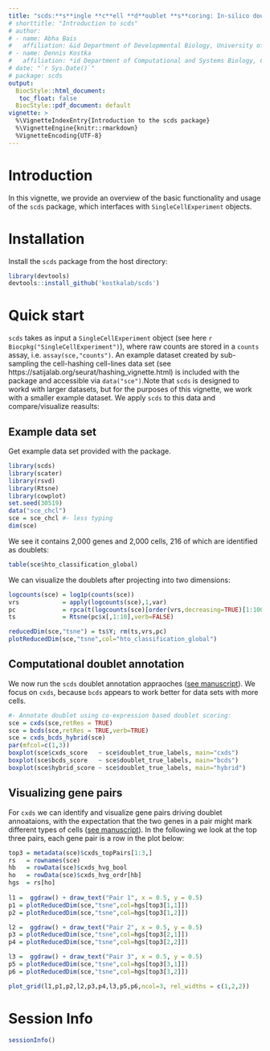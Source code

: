 ```yaml
---
title: "scds:**s**ingle **c**ell **d**oublet **s**coring: In-silico doublet annotation for single cell RNA sequencing data"
# shorttitle: "Introduction to scds"
# author:
# - name: Abha Bais
#   affiliation: &id Department of Developmental Biology, University of Pittsburgh School of Medicine
# - name: Dennis Kostka
#   affiliation: *id Department of Computational and Systems Biology, Center for Evolutionary Biology and Medicine, University of Pittsburgh School of Medicine
# date: "`r Sys.Date()`"
# package: scds
output:
  BiocStyle::html_document: 
   toc_float: false 
  BiocStyle::pdf_document: default
vignette: >
  %\VignetteIndexEntry{Introduction to the scds package}
  %\VignetteEngine{knitr::rmarkdown}
  %VignetteEncoding{UTF-8}
---
```


# Introduction
In this vignette, we provide an overview of the basic functionality and usage of the `scds` package, which interfaces with ``SingleCellExperiment`` objects.


# Installation

Install the `scds` package from the host directory:

```r
library(devtools)
devtools::install_github('kostkalab/scds')

```

# Quick start


`scds` takes as input a `SingleCellExperiment` object (see here `r Biocpkg("SingleCellExperiment")`), where raw counts are stored in a ```counts``` assay, i.e. ```assay(sce,"counts")```. An example dataset created by sub-sampling the cell-hashing cell-lines data set (see  https://satijalab.org/seurat/hashing_vignette.html) is included with the package and accessible via ```data("sce")```.Note that `scds` is designed to workd with larger datasets, but for the purposes of this vignette, we work with a smaller example dataset. We apply ```scds``` to this data and compare/visualize reasults:

## Example data set

Get example data set provided with the package.

```r
library(scds)
library(scater)
library(rsvd)
library(Rtsne)
library(cowplot)
set.seed(30519)
data("sce_chcl")
sce = sce_chcl #- less typing
dim(sce)

```

We see it contains 2,000 genes and 2,000 cells, 216 of which are identified as doublets:

```r
table(sce$hto_classification_global)
```

We can visualize the doublets after projecting into two dimensions:

```r
logcounts(sce) = log1p(counts(sce))
vrs            = apply(logcounts(sce),1,var)
pc             = rpca(t(logcounts(sce)[order(vrs,decreasing=TRUE)[1:100],]))
ts             = Rtsne(pc$x[,1:10],verb=FALSE)

reducedDim(sce,"tsne") = ts$Y; rm(ts,vrs,pc)
plotReducedDim(sce,"tsne",col="hto_classification_global")
```

## Computational doublet annotation

We now run the ```scds``` doublet annotation appraoches ([see manuscript](https://doi.org/10.1101/564021)). We focus on ```cxds```, because ```bcds``` appears to work better for data sets with more cells.

```r
#- Annotate doublet using co-expression based doublet scoring:
sce = cxds(sce,retRes = TRUE)
sce = bcds(sce,retRes = TRUE,verb=TRUE)
sce = cxds_bcds_hybrid(sce)
par(mfcol=c(1,3))
boxplot(sce$cxds_score   ~ sce$doublet_true_labels, main="cxds")
boxplot(sce$bcds_score   ~ sce$doublet_true_labels, main="bcds")
boxplot(sce$hybrid_score ~ sce$doublet_true_labels, main="hybrid")

```

## Visualizing gene pairs


For ```cxds``` we can identify and visualize gene pairs driving doublet annoataions, with the expectation that the two genes in a pair might mark different types of cells ([see manuscript](https://doi.org/10.1101/564021)). In the following we look at the top three pairs, each gene pair is a row in the plot below:

```r
top3 = metadata(sce)$cxds_topPairs[1:3,]
rs   = rownames(sce)
hb   = rowData(sce)$cxds_hvg_bool
ho   = rowData(sce)$cxds_hvg_ordr[hb]
hgs  = rs[ho]
      
l1 =  ggdraw() + draw_text("Pair 1", x = 0.5, y = 0.5)
p1 = plotReducedDim(sce,"tsne",col=hgs[top3[1,1]])
p2 = plotReducedDim(sce,"tsne",col=hgs[top3[1,2]])

l2 =  ggdraw() + draw_text("Pair 2", x = 0.5, y = 0.5)
p3 = plotReducedDim(sce,"tsne",col=hgs[top3[2,1]])
p4 = plotReducedDim(sce,"tsne",col=hgs[top3[2,2]])

l3 =  ggdraw() + draw_text("Pair 3", x = 0.5, y = 0.5)
p5 = plotReducedDim(sce,"tsne",col=hgs[top3[3,1]])
p6 = plotReducedDim(sce,"tsne",col=hgs[top3[3,2]])

plot_grid(l1,p1,p2,l2,p3,p4,l3,p5,p6,ncol=3, rel_widths = c(1,2,2))
```

# Session Info

```r
sessionInfo()

```

